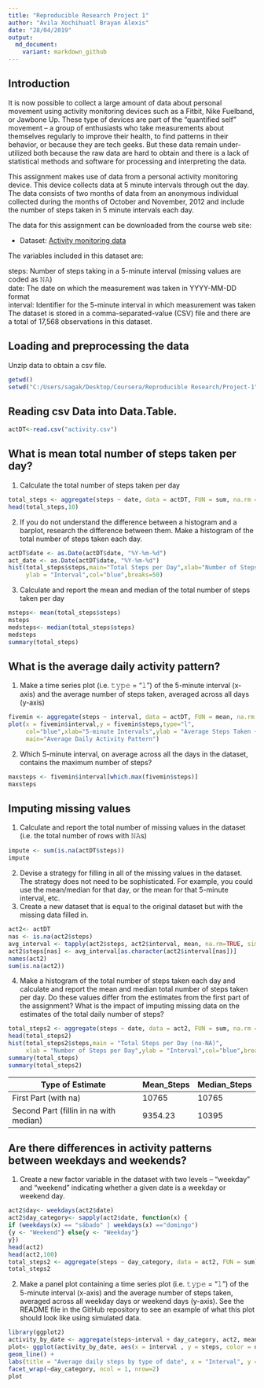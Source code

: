 ```yaml
---
title: "Reproducible Research Project 1"
author: "Avila Xochihuatl Brayan Alexis"
date: "28/04/2019"
output:
  md_document:
    variant: markdown_github
---
```


## Introduction
It is now possible to collect a large amount of data about personal movement using activity monitoring devices such as a Fitbit, Nike Fuelband, or Jawbone Up. These type of devices are part of the “quantified self” movement – a group of enthusiasts who take measurements about themselves regularly to improve their health, to find patterns in their behavior, or because they are tech geeks. But these data remain under-utilized both because the raw data are hard to obtain and there is a lack of statistical methods and software for processing and interpreting the data.

This assignment makes use of data from a personal activity monitoring device. This device collects data at 5 minute intervals through out the day. The data consists of two months of data from an anonymous individual collected during the months of October and November, 2012 and include the number of steps taken in 5 minute intervals each day.

The data for this assignment can be downloaded from the course web site:

* Dataset: [Activity monitoring data](https://d396qusza40orc.cloudfront.net/repdata%2Fdata%2Factivity.zip) 

The variables included in this dataset are:

steps: Number of steps taking in a 5-minute interval (missing values are coded as 𝙽𝙰) </br>
date: The date on which the measurement was taken in YYYY-MM-DD format </br>
interval: Identifier for the 5-minute interval in which measurement was taken </br>
The dataset is stored in a comma-separated-value (CSV) file and there are a total of 17,568 observations in this dataset. 

## Loading and preprocessing the data
Unzip data to obtain a csv file.

```r
getwd()
setwd("C:/Users/sagak/Desktop/Coursera/Reproducible Research/Project-1")
```

## Reading csv Data into Data.Table. 
```r
actDT<-read.csv("activity.csv")
```

## What is mean total number of steps taken per day?

1. Calculate the total number of steps taken per day

```r
total_steps <- aggregate(steps ~ date, data = actDT, FUN = sum, na.rm = TRUE)
head(total_steps,10)
```

2. If you do not understand the difference between a histogram and a barplot, research the difference between them. Make a histogram of the total number of steps taken each day. 

```r
actDT$date <- as.Date(actDT$date, "%Y-%m-%d")
act_date <- as.Date(actDT$date, "%Y-%m-%d")
hist(total_steps$steps,main="Total Steps per Day",xlab="Number of Steps per Day",
     ylab = "Interval",col="blue",breaks=50)
```

3. Calculate and report the mean and median of the total number of steps taken per day
```r
msteps<- mean(total_steps$steps)
msteps
medsteps<- median(total_steps$steps)
medsteps
summary(total_steps)
```

## What is the average daily activity pattern?

1. Make a time series plot (i.e. 𝚝𝚢𝚙𝚎 = "𝚕") of the 5-minute interval (x-axis) and the average number of steps taken, averaged across all days (y-axis)

```r
fivemin <- aggregate(steps ~ interval, data = actDT, FUN = mean, na.rm = TRUE)
plot(x = fivemin$interval,y = fivemin$steps,type="l",
     col="blue",xlab="5-minute Intervals",ylab = "Average Steps Taken ~ Days",
     main="Average Daily Activity Pattern")
```

2. Which 5-minute interval, on average across all the days in the dataset, contains the maximum number of steps?

```r
maxsteps <- fivemin$interval[which.max(fivemin$steps)]
maxsteps
```


## Imputing missing values

1. Calculate and report the total number of missing values in the dataset (i.e. the total number of rows with 𝙽𝙰s)

```r
impute <- sum(is.na(actDT$steps))
impute
```

2. Devise a strategy for filling in all of the missing values in the dataset. The strategy does not need to be sophisticated. For example, you could use the mean/median for that day, or the mean for that 5-minute interval, etc.
3. Create a new dataset that is equal to the original dataset but with the missing data filled in.

```r
act2<- actDT
nas <- is.na(act2$steps)
avg_interval <- tapply(act2$steps, act2$interval, mean, na.rm=TRUE, simplify = TRUE)
act2$steps[nas] <- avg_interval[as.character(act2$interval[nas])]
names(act2)
sum(is.na(act2))
```

4. Make a histogram of the total number of steps taken each day and calculate and report the mean and median total number of steps taken per day. Do these values differ from the estimates from the first part of the assignment? What is the impact of imputing missing data on the estimates of the total daily number of steps?

```r
total_steps2 <- aggregate(steps ~ date, data = act2, FUN = sum, na.rm = TRUE)
head(total_steps2)
hist(total_steps2$steps,main = "Total Steps per Day (no-NA)",
     xlab = "Number of Steps per Day",ylab = "Interval",col="blue",breaks=50)
summary(total_steps)
summary(total_steps2)
```

Type of Estimate | Mean_Steps | Median_Steps
--- | --- | ---
First Part (with na) | 10765 | 10765
Second Part (fillin in na with median) | 9354.23 | 10395

## Are there differences in activity patterns between weekdays and weekends?

1. Create a new factor variable in the dataset with two levels – “weekday” and “weekend” indicating whether a given date is a weekday or weekend day.

```r
act2$day<- weekdays(act2$date)
act2$day_category<- sapply(act2$date, function(x) {
if (weekdays(x) == "sábado" | weekdays(x) =="domingo")
{y <- "Weekend"} else{y <- "Weekday"}
y})
head(act2)
head(act2,100)
total_steps2 <- aggregate(steps ~ day_category, data = act2, FUN = sum)
total_steps2
```

2. Make a panel plot containing a time series plot (i.e. 𝚝𝚢𝚙𝚎 = "𝚕") of the 5-minute interval (x-axis) and the average number of steps taken, averaged across all weekday days or weekend days (y-axis). See the README file in the GitHub repository to see an example of what this plot should look like using simulated data.

```r
library(ggplot2)
activity_by_date <- aggregate(steps~interval + day_category, act2, mean, na.rm = TRUE)
plot<- ggplot(activity_by_date, aes(x = interval , y = steps, color = day_category)) +
geom_line() +
labs(title = "Average daily steps by type of date", x = "Interval", y = "Average number of steps") +
facet_wrap(~day_category, ncol = 1, nrow=2)
plot
```
